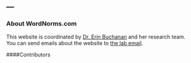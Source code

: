 ---
---
 
### About WordNorms.com

This website is coordinated by [Dr. Erin Buchanan](http://www.aggieerin.com) and her research team. You can send emails about the website to [the lab email](mailto:buchananlab@gmail.com).

####Contributors
